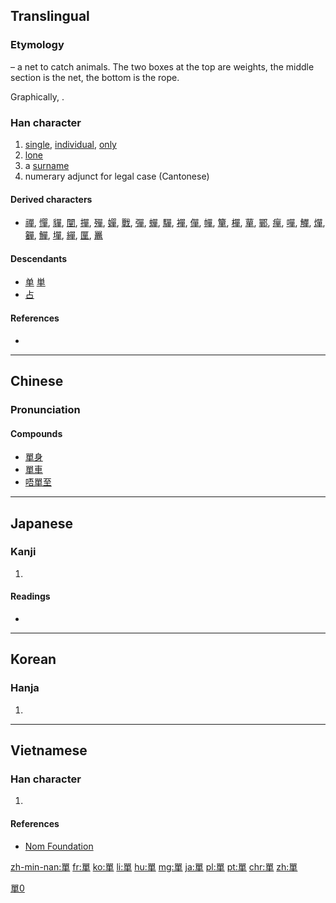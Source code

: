 {{also|单|単}}
==Translingual==
{{ja-forms|[[単]]|[[单]]|單}}

===Etymology===
{{liushu|p}} – a net to catch animals. The two boxes at the top are weights, the middle section is the net, the bottom is the rope.

Graphically, {{Han compound|吅|𠦆}}.

===Han character===
{{Han char|rn=30|rad=口|as=09|sn=12|four=6650<sub>6</sub>|canj=口口田十 (RRWJ)|ids=⿱[[吅]]⿻[[日]][[十]]}}

# [[single]], [[individual]], [[only]]
# [[lone]]
# a [[surname]]
# numerary adjunct for legal case (Cantonese)

====Derived characters====
* [[禪]], [[憚]], [[貚]], [[闡]], [[撣]], [[殫]], [[嬋]], [[戰]], [[彈]], [[蟬]], [[驒]], [[襌]], [[僤]], [[幝]], [[簞]], [[樿]], [[蕇]], [[鄲]], [[癉]], [[嘽]], [[觶]], [[燀]], [[奲]], [[鱓]], [[墠]], [[繟]], [[匰]], [[鼉]]

====Descendants====
* [[单]] [[単]]
* [[占]] {{qualifier|in some characters, such as 战}}

====References====
* {{Han ref|kx=0200.250|dkj=03993|dj=0422.090|hdz=10654.060|uh=55AE|ud=21934|bh=B3E6|bd=46054}}

----

==Chinese==
{{zh-hanzi-box|[[单]]|單}}

===Pronunciation===
{{zh-pron
|m=dān,shàn
|c=daan1,sin3
|mc=y
|oc=y
|ma=Zh-dan.ogg
|cat=a,pn
}}

====Compounds====
* [[單身]]
* [[單車]]
* [[唔單至]]

----

==Japanese==

===Kanji===
{{ja-kanji|grade=|rs=口09|style=ky|shin=単}}

# {{defn|lang=ja|sort=口09}}

====Readings====
* {{ja-readings|on=[[たん]] (tan)|kun=[[ひとえ]] (hitoe)}}

----

==Korean==

===Hanja===
{{ko-hanja|hangeul=[[단]], [[선]]|rv=dan, seon|mr=tan, sŏn|y=tan, sen}}

# {{defn|lang=ko|sort=口09}}

[[Category:CJKV characters simplified differently in Japan and China|單0]]

----

==Vietnamese==

===Han character===
{{vi-hantu|[[đơn]], [[đan]], [[thiền]], [[truyên]]|rs=口09}}

# {{defn|lang=vi|sort=口09}}

====References====
*[http://nomfoundation.org/common/nom_details.php?codepoint=55ae&img=1 Nom Foundation]

[[zh-min-nan:單]]
[[fr:單]]
[[ko:單]]
[[li:單]]
[[hu:單]]
[[mg:單]]
[[ja:單]]
[[pl:單]]
[[pt:單]]
[[chr:單]]
[[zh:單]]